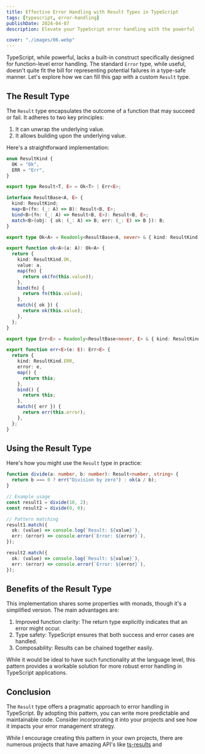 ```yaml
---
title: Effective Error Handling with Result Types in TypeScript
tags: [typescript, error-handling]
publishDate: 2024-04-07
description: Elevate your TypeScript error handling with the powerful 'Result' type. Learn how to implement this functional programming concept for clearer, safer, and more composable code that explicitly manages success and failure states.

cover: "./images/06.webp"
---
```


TypeScript, while powerful, lacks a built-in construct specifically designed for function-level error handling. The standard `Error` type, while useful, doesn't quite fit the bill for representing potential failures in a type-safe manner. Let's explore how we can fill this gap with a custom `Result` type.

## The Result Type

The `Result` type encapsulates the outcome of a function that may succeed or fail. It adheres to two key principles:

1. It can unwrap the underlying value.
2. It allows building upon the underlying value.

Here's a straightforward implementation:

```typescript
enum ResultKind {
  OK = "Ok",
  ERR = "Err",
}

export type Result<T, E> = Ok<T> | Err<E>;

interface ResultBase<A, E> {
  kind: ResultKind;
  map<B>(fn: (_: A) => B): Result<B, E>;
  bind<B>(fn: (_: A) => Result<B, E>): Result<B, E>;
  match<B>(obj: { ok: (_: A) => B; err: (_: E) => B }): B;
}

export type Ok<A> = Readonly<ResultBase<A, never> & { kind: ResultKind.OK; value: A }>;

export function ok<A>(a: A): Ok<A> {
  return {
    kind: ResultKind.OK,
    value: a,
    map(fn) {
      return ok(fn(this.value));
    },
    bind(fn) {
      return fn(this.value);
    },
    match({ ok }) {
      return ok(this.value);
    },
  };
}

export type Err<E> = Readonly<ResultBase<never, E> & { kind: ResultKind.ERR; error: E }>;

export function err<E>(e: E): Err<E> {
  return {
    kind: ResultKind.ERR,
    error: e,
    map() {
      return this;
    },
    bind() {
      return this;
    },
    match({ err }) {
      return err(this.error);
    },
  };
}
```

## Using the Result Type

Here's how you might use the `Result` type in practice:

```typescript
function divide(a: number, b: number): Result<number, string> {
  return b === 0 ? err("Division by zero") : ok(a / b);
}

// Example usage
const result1 = divide(10, 2);
const result2 = divide(8, 0);

// Pattern matching
result1.match({
  ok: (value) => console.log(`Result: ${value}`),
  err: (error) => console.error(`Error: ${error}`),
});

result2.match({
  ok: (value) => console.log(`Result: ${value}`),
  err: (error) => console.error(`Error: ${error}`),
});
```

## Benefits of the Result Type

This implementation shares some properties with monads, though it's a simplified version. The main advantages are:

1. Improved function clarity: The return type explicitly indicates that an error might occur.
2. Type safety: TypeScript ensures that both success and error cases are handled.
3. Composability: Results can be chained together easily.

While it would be ideal to have such functionality at the language level, this pattern provides a workable solution for more robust error handling in TypeScript applications.

## Conclusion

The `Result` type offers a pragmatic approach to error handling in TypeScript. By adopting this pattern, you can write more predictable and maintainable code. Consider incorporating it into your projects and see how it impacts your error management strategy.

While I encourage creating this pattern in your own projects, there are numerous projects that have amazing API's like [ts-results](https://github.com/vultix/ts-results) and
